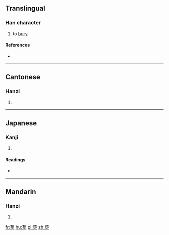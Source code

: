 {{also|葬}}
==Translingual==

===Han character===
{{Han char|rn=32|rad=土|as=10|sn=13|four=|canj=TMPG|ids=⿳艹死土}}

# to [[bury]]

====References====
* {{Han ref|kx=0236.100|dkj=05350|dj=0474.030|hdz=10460.030|uh=585F|ud=22623}}

----

==Cantonese==

===Hanzi===
{{yue-hanzi|jyut=[[zong3]]|y=jong3}}

# {{defn|lang=yue|sort=土10}}

----

==Japanese==

===Kanji===
{{ja-kanji|grade=|rs=土10}}

# {{defn|lang=ja|sort=土10}}

====Readings====
* {{ja-readings|on=[[そう]] (sō)|kun=[[ほうむうる]] (houmuuru)}}

----

==Mandarin==

===Hanzi===
{{cmn-hanzi|pin=[[zàng]] ([[zang4]]), [[wù]] ([[wu4]])|wg=tsang<sup>4</sup>, wu<sup>4</sup>}}

# {{defn|lang=cmn|sort=土10}}

[[fr:塟]]
[[hu:塟]]
[[pl:塟]]
[[zh:塟]]